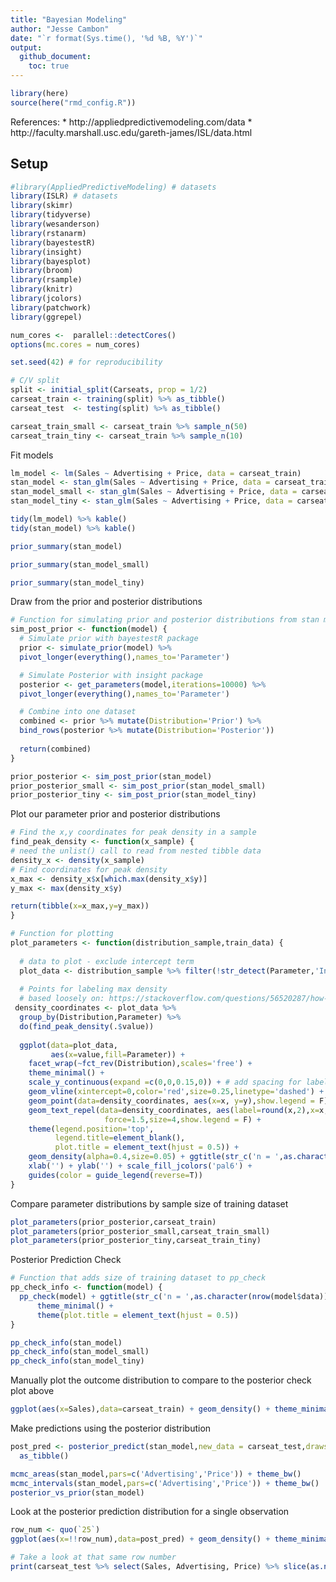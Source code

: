 ```yaml
---
title: "Bayesian Modeling"
author: "Jesse Cambon"
date: "`r format(Sys.time(), '%d %B, %Y')`"
output:
  github_document:
    toc: true
---
```


```r
library(here)
source(here("rmd_config.R"))
```

References:
* http://appliedpredictivemodeling.com/data
* http://faculty.marshall.usc.edu/gareth-james/ISL/data.html

## Setup

```r
#library(AppliedPredictiveModeling) # datasets
library(ISLR) # datasets
library(skimr)
library(tidyverse)
library(wesanderson)
library(rstanarm)
library(bayestestR)
library(insight)
library(bayesplot)
library(broom)
library(rsample)
library(knitr)
library(jcolors)
library(patchwork)
library(ggrepel)

num_cores <-  parallel::detectCores()
options(mc.cores = num_cores)

set.seed(42) # for reproducibility

# C/V split
split <- initial_split(Carseats, prop = 1/2)
carseat_train <- training(split) %>% as_tibble()
carseat_test  <- testing(split) %>% as_tibble()

carseat_train_small <- carseat_train %>% sample_n(50)
carseat_train_tiny <- carseat_train %>% sample_n(10)
```

Fit models

```r
lm_model <- lm(Sales ~ Advertising + Price, data = carseat_train)
stan_model <- stan_glm(Sales ~ Advertising + Price, data = carseat_train)
stan_model_small <- stan_glm(Sales ~ Advertising + Price, data = carseat_train_small)
stan_model_tiny <- stan_glm(Sales ~ Advertising + Price, data = carseat_train_tiny)
```

```r
tidy(lm_model) %>% kable()
tidy(stan_model) %>% kable()
```

```r
prior_summary(stan_model)
```

```r
prior_summary(stan_model_small)
```

```r
prior_summary(stan_model_tiny)
```

Draw from the prior and posterior distributions

```r
# Function for simulating prior and posterior distributions from stan model
sim_post_prior <- function(model) {
  # Simulate prior with bayestestR package
  prior <- simulate_prior(model) %>%
  pivot_longer(everything(),names_to='Parameter')

  # Simulate Posterior with insight package
  posterior <- get_parameters(model,iterations=10000) %>% 
  pivot_longer(everything(),names_to='Parameter')

  # Combine into one dataset
  combined <- prior %>% mutate(Distribution='Prior') %>% 
  bind_rows(posterior %>% mutate(Distribution='Posterior'))
  
  return(combined)
}

prior_posterior <- sim_post_prior(stan_model)
prior_posterior_small <- sim_post_prior(stan_model_small)
prior_posterior_tiny <- sim_post_prior(stan_model_tiny)

```

Plot our parameter prior and posterior distributions

```r

# Find the x,y coordinates for peak density in a sample
find_peak_density <- function(x_sample) {
# need the unlist() call to read from nested tibble data
density_x <- density(x_sample)
# Find coordinates for peak density
x_max <- density_x$x[which.max(density_x$y)]
y_max <- max(density_x$y)

return(tibble(x=x_max,y=y_max))
}

# Function for plotting 
plot_parameters <- function(distribution_sample,train_data) {
    
  # data to plot - exclude intercept term
  plot_data <- distribution_sample %>% filter(!str_detect(Parameter,'Intercept'))
    
  # Points for labeling max density 
  # based loosely on: https://stackoverflow.com/questions/56520287/how-to-add-label-to-each-geom-density-line)
 density_coordinates <- plot_data %>% 
  group_by(Distribution,Parameter) %>%
  do(find_peak_density(.$value))
    
  ggplot(data=plot_data,
         aes(x=value,fill=Parameter)) +
    facet_wrap(~fct_rev(Distribution),scales='free') +
    theme_minimal() +
    scale_y_continuous(expand =c(0,0,0.15,0)) + # add spacing for labels
    geom_vline(xintercept=0,color='red',size=0.25,linetype='dashed') +
    geom_point(data=density_coordinates, aes(x=x, y=y),show.legend = F) +
    geom_text_repel(data=density_coordinates, aes(label=round(x,2),x=x, y=y),
                     force=1.5,size=4,show.legend = F) +
    theme(legend.position='top',
          legend.title=element_blank(),
          plot.title = element_text(hjust = 0.5)) +
    geom_density(alpha=0.4,size=0.05) + ggtitle(str_c('n = ',as.character(nrow(train_data)))) +
    xlab('') + ylab('') + scale_fill_jcolors('pal6') + 
    guides(color = guide_legend(reverse=T))
}
```

Compare parameter distributions by sample size of training dataset

```r
plot_parameters(prior_posterior,carseat_train) 
plot_parameters(prior_posterior_small,carseat_train_small) 
plot_parameters(prior_posterior_tiny,carseat_train_tiny)

```


Posterior Prediction Check

```r
# Function that adds size of training dataset to pp_check
pp_check_info <- function(model) {
  pp_check(model) + ggtitle(str_c('n = ',as.character(nrow(model$data)))) +
      theme_minimal() +
      theme(plot.title = element_text(hjust = 0.5))
}

pp_check_info(stan_model)
pp_check_info(stan_model_small)
pp_check_info(stan_model_tiny)
```


Manually plot the outcome distribution to compare to the posterior check plot above 

```r
ggplot(aes(x=Sales),data=carseat_train) + geom_density() + theme_minimal()
```

Make predictions using the posterior distribution

```r
post_pred <- posterior_predict(stan_model,new_data = carseat_test,draws = 1000) %>%
  as_tibble()
```

```r
mcmc_areas(stan_model,pars=c('Advertising','Price')) + theme_bw()
mcmc_intervals(stan_model,pars=c('Advertising','Price')) + theme_bw()
posterior_vs_prior(stan_model)
```



Look at the posterior prediction distribution for a single observation

```r

row_num <- quo(`25`)
ggplot(aes(x=!!row_num),data=post_pred) + geom_density() + theme_minimal()

# Take a look at that same row number
print(carseat_test %>% select(Sales, Advertising, Price) %>% slice(as.numeric(as_label(row_num))))
```

